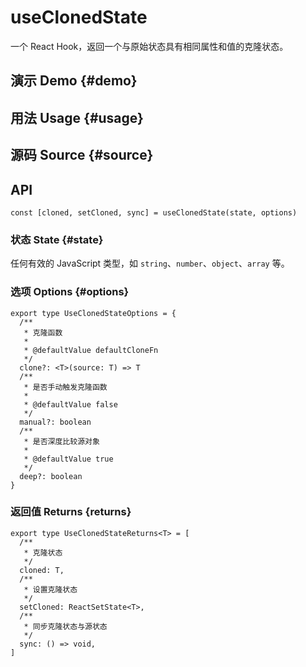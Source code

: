 # useClonedState


<HooksType category="State" />

一个 React Hook，返回一个与原始状态具有相同属性和值的克隆状态。

## 演示 Demo \{#demo}


<App />

## 用法 Usage \{#usage}



## 源码 Source \{#source}


<Source />

## API

```tsx
const [cloned, setCloned, sync] = useClonedState(state, options)
```

### 状态 State \{#state}

任何有效的 JavaScript 类型，如 `string`、`number`、`object`、`array` 等。

### 选项 Options \{#options}

```tsx
export type UseClonedStateOptions = {
  /**
   * 克隆函数
   *
   * @defaultValue defaultCloneFn
   */
  clone?: <T>(source: T) => T
  /**
   * 是否手动触发克隆函数
   *
   * @defaultValue false
   */
  manual?: boolean
  /**
   * 是否深度比较源对象
   *
   * @defaultValue true
   */
  deep?: boolean
}
```

### 返回值 Returns \{returns}

```tsx
export type UseClonedStateReturns<T> = [
  /**
   * 克隆状态
   */
  cloned: T,
  /**
   * 设置克隆状态
   */
  setCloned: ReactSetState<T>,
  /**
   * 同步克隆状态与源状态
   */
  sync: () => void,
]
```
